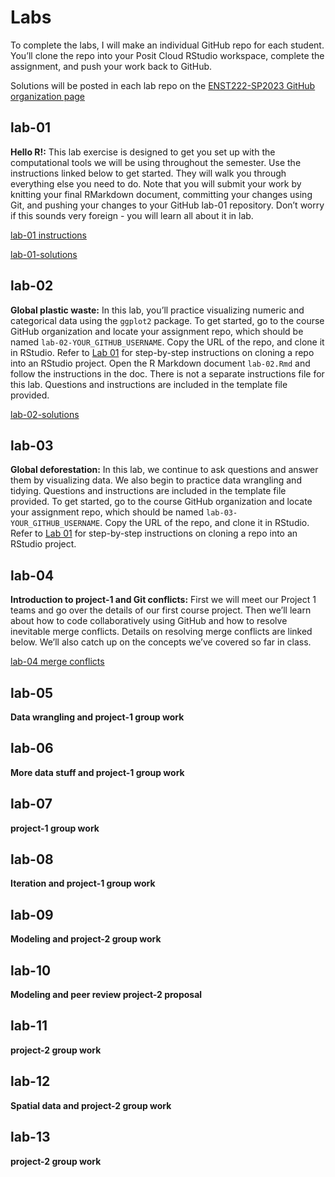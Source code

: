 # Labs {-}

To complete the labs, I will make an individual GitHub repo for each student. You'll clone the repo into your Posit Cloud RStudio workspace, complete the assignment, and push your work back to GitHub. 

Solutions will be posted in each lab repo on the [ENST222-SP2023 GitHub organization page](https://github.com/ENST222-2023SP)

## lab-01 {-}
**Hello R!:** This lab exercise is designed to get you set up with the computational tools we will be using throughout the semester. Use the instructions linked below to get started. They will walk you through everything else you need to do. Note that you will submit your work by knitting your final RMarkdown document, committing your changes using Git, and pushing your changes to your GitHub lab-01 repository. Don't worry if this sounds very foreign - you will learn all about it in lab.

<i class="fa fa-info-circle"></i> [lab-01 instructions](https://enst222.github.io/lab-instructions/lab-01/lab-01-hello-r.html)

<i class="fa fa-github"></i> [lab-01-solutions](https://github.com/ENST222-2023SP/lab-01/blob/main/lab-01-solutions.md)

## lab-02 {-}
**Global plastic waste:** In this lab, you'll practice visualizing numeric and categorical data using the `ggplot2` package. To get started, go to the course GitHub organization and locate your assignment repo, which should be named `lab-02-YOUR_GITHUB_USERNAME`. Copy the URL of the repo, and clone it in RStudio. Refer to
[Lab 01](https://enst222.github.io/lab-instructions/lab-01/lab-01-hello-r.html) for step-by-step instructions on cloning a repo into an RStudio project. Open the R Markdown document `lab-02.Rmd` and follow the instructions in the doc. There is not a separate instructions file for this lab. Questions and instructions are included in the template file provided.

<i class="fa fa-github"></i> [lab-02-solutions](https://github.com/ENST222-2023SP/lab-02/blob/master/lab-02-solutions.md)

## lab-03 {-}
**Global deforestation:** In this lab, we continue to ask questions and answer them by visualizing data. We also begin to practice data wrangling and tidying. Questions and instructions are included in the template file provided. To get started, go to the course GitHub organization and locate your assignment repo, which should be named `lab-03-YOUR_GITHUB_USERNAME`. Copy the URL of the repo, and clone it in RStudio. Refer to
[Lab 01](https://enst222.github.io/lab-instructions/lab-01/lab-01-hello-r.html) for step-by-step instructions on cloning a repo into an RStudio project.

## lab-04 {-}
**Introduction to project-1 and Git conflicts:** First we will meet our Project 1 teams and go over the details of our first course project. Then we'll learn about how to code collaboratively using GitHub and how to resolve inevitable merge conflicts. Details on resolving merge conflicts are linked below. We'll also catch up on the concepts we've covered so far in class.

<i class="fa fa-info-circle"></i> [lab-04 merge conflicts](https://enst222.github.io/lab-instructions/lab-04/lab-04-merge-conflicts.html)

## lab-05 {-}
**Data wrangling and project-1 group work**

## lab-06 {-}
**More data stuff and project-1 group work**

## lab-07 {-}
**project-1 group work**

## lab-08 {-}
**Iteration and project-1 group work**

## lab-09 {-}
**Modeling and project-2 group work**

## lab-10 {-}
**Modeling and peer review project-2 proposal**

## lab-11 {-}
**project-2 group work**

## lab-12 {-}
**Spatial data and project-2 group work**

## lab-13 {-}
**project-2 group work**
